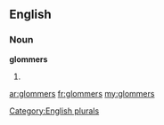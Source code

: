 ==English==

===Noun===
'''glommers'''

# {{plural of|[[glommer]]}}

[[Category:English plurals]]

[[ar:glommers]]
[[fr:glommers]]
[[my:glommers]]